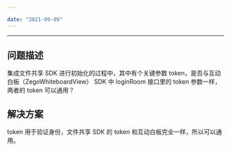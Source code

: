```yaml
---

date: "2021-09-09"
---
```


<Title>文件共享 SDK 的 token 是否和互动白板 SDK 的 token 通用？</Title>



- - -

## 问题描述
集成文件共享 SDK 进行初始化的过程中，其中有个关键参数 token，是否与互动白板（ZegoWhiteboardView） SDK 中 loginRoom 接口里的 token 参数一样，两者的 token 可以通用？

## 解决方案
token 用于验证身份，文件共享 SDK 的 token 和互动白板完全一样，所以可以通用。
